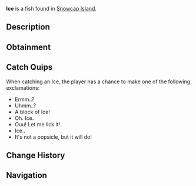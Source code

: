 {{FishInfobox
|image          = Ice.png
|rarity         = Trash
|sea            = First Sea
|location       = [[Snowcap Island]]
|sublocation    = 
|sources        = Fishing Rod
|radar_location = 
|xp             = 10
|weather        = 
|time           = 
|season         = 
|bait           = Magnet
|base_weight    = 6
|base_value     = 15
|weight_range   = 2
|base_chance    = 35
|base_resil     = 90
}}
'''Ice''' is a {{Rarity|Trash}} fish found in [[Snowcap Island]].

== Description ==
{{Description|Chunk of ice that broke off from a glacier in Snowcap. Kinda fun to lick..|Bestiary Entry}}

== Obtainment ==
{{Description|Found in frozen bodies of water.|Bestiary Hint}}
{{Fish Availability|
Snowcap Island/Freshwater Pond
Snowcap Island/Surrounding Ocean
|top_rods      = 
Astralhook Rod\129962.28\171835.23;
Ethereal Prism Rod\125524.86\154945.83;
Fast Rod\120469.29\118533.52;
Firework Rod\120121.15\93357.76;
Crystalized Rod\120121.15\93357.76;
Training Rod\119829.88\232846.64;
Flimsy Rod\109521.61\88125;
Leviathan's Fang Rod\116703.66\126125.47;
Fortune Rod\69259.77\91574.79;
No-Life Rod\119872.65\117946.46;
Seraphic Rod\119400.74\117482.15;
Challenger's Rod\109289\107532.88;
Rod Of The Forgotten Fang\109029.67\107277.72;
Verdant Shear Rod\102170.66\100528.92;
Zeus Rod\101908.68\100271.16;
Rod Of The Depths\99328.62\97732.55;
Avalanche Rod\99000.86\82461.84;
Depthseeker Rod\96902.52\91718;
Blazebringer Rod\96224.6\94678.41;
Rod Of The Exalted One\93120.58\91624.26;
Trident Rod\83460.46\82119.37;
Free Spirit Rod\83358.23\82018.78;
Volcanic Rod\77402.01\76158.28;
Steady Rod\61508.87\49008.01
|recommended   = Ethereal Prism Rod
}}

== Catch Quips ==
When catching an Ice, the player has a chance to make one of the following exclamations:
* Ermm..?
* Uhmm..?
* A block of Ice!
* Oh. Ice.
* Ouu! Let me lick it!
* Ice..
* It's not a popsicle, but it will do!

== Change History ==
{{Change History|{{subst:Current Version}}}}

== Navigation ==
{{Fish Navbox|Snowcap Island}}